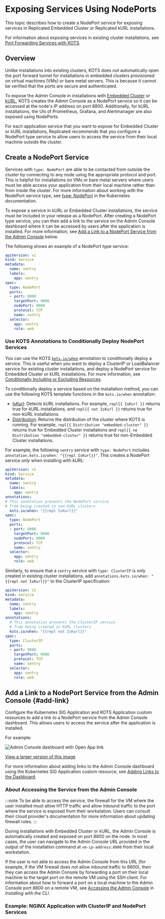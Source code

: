 
# Exposing Services Using NodePorts

This topic describes how to create a NodePort service for exposing services in Replicated Embedded Cluster or Replicated kURL installations. 

For information about exposing services in existing cluster installations, see [Port Forwarding Services with KOTS](/vendor/admin-console-port-forward).

## Overview

Unlike installations into existing clusters, KOTS does _not_ automatically open the port forward tunnel for installations in embedded clusters provisioned on virtual machines (VMs) or bare metal servers. This is because it cannot be verified that the ports are secure and authenticated.

To expose the Admin Console in installations with [Embedded Cluster](/vendor/embedded-overview) or [kURL](/vendor/kurl-about), KOTS creates the Admin Console as a NodePort service so it can be accessed at the node's IP address on port 8800. Additionally, for kURL installations, the UIs of Prometheus, Grafana, and Alertmanager are also exposed using NodePorts.

For each application service that you want to expose for Embedded Cluster or kURL installations, Replicated recommends that you configure a NodePort type service to allow users to access the service from their local machine outside the cluster.

## Create a NodePort Service

Services with `type: NodePort` are able to be contacted from outside the cluster by connecting to any node using the appropriate protocol and port. This is helpful for installations on VMs or bare metal servers where users must be able access your application from their local machine rather than from inside the cluster. For more information about working with the NodePort service type, see [type: NodePort](https://kubernetes.io/docs/concepts/services-networking/service/#type-nodeport) in the Kubernetes documentation.

To expose a service in kURL or Embedded Cluster installations, the service must be included in your release as a NodePort. After creating a NodePort type service, you can then add a link to the service on the Admin Console dashboard where it can be accessed by users after the application is installed. For more information, see [Add a Link to a NodePort Service from the Admin Console](#add-link) below.

The following shows an example of a NodePort type service:

  ```yaml
  apiVersion: v1
  kind: Service
  metadata:
    name: sentry
    labels:
      app: sentry
  spec:
    type: NodePort
    ports:
    - port: 9000
      targetPort: 9000
      nodePort: 9000
      protocol: TCP
      name: sentry
    selector:
      app: sentry
      role: web
  ```

### Use KOTS Annotations to Conditionally Deploy NodePort Services 

You can use the KOTS [`kots.io/when`](/vendor/packaging-include-resources#kotsiowhen) annotation to conditionally deploy a service. This is useful when you want to deploy a ClusterIP or LoadBalancer service for existing cluster installations, and deploy a NodePort service for Embedded Cluster or kURL installations. For more information, see [Conditionally Including or Excluding Resources](/vendor/packaging-include-resources).

To conditionally deploy a service based on the installation method, you can use the following KOTS template functions in the `kots.io/when` annotation:
* [IsKurl](/reference/template-functions-static-context#iskurl): Detects kURL installations. For example, `repl{{ IsKurl }}` returns true for kURL installations, and `repl{{ not IsKurl }}` returns true for non-kURL installations.
* [Distribution](/reference/template-functions-static-context#distribution): Returns the distribution of the cluster where KOTS is running. For example, `repl{{ Distribution "embedded-cluster" }}` returns true for Embedded Cluster installations and `repl{{ ne Distribution "embedded-cluster" }}` returns true for non-Embedded Cluster installations.

For example, the following `sentry` service with `type: NodePort` includes `annotation.kots.io/when: "{{repl IsKurl}}"`. This creates a NodePort service _only_ when installing with kURL:

  ```yaml
  apiVersion: v1
  kind: Service
  metadata:
    name: sentry
    labels:
      app: sentry
  annotations:
  # This annotation prevents the NodePort service 
  # from being created in non-kURL clusters
    kots.io/when: "{{repl IsKurl}}"
  spec:
    type: NodePort
    ports:
    - port: 9000
      targetPort: 9000
      nodePort: 9000
      protocol: TCP
      name: sentry
    selector:
      app: sentry
      role: web
  ```

Similarly, to ensure that a `sentry` service with `type: ClusterIP` is only created in existing cluster installations, add `annotations.kots.io/when: "{{repl not IsKurl}}"` to the ClusterIP specification:

```yaml
apiVersion: v1
kind: Service
metadata:
  name: sentry
  labels:
    app: sentry
annotations:
  # This annotation prevents the ClusterIP service 
  # from being created in kURL clusters
  kots.io/when: "{{repl not IsKurl}}"
spec:
  type: ClusterIP
  ports:
  - port: 9000
    targetPort: 9000
    protocol: TCP
    name: sentry
  selector:
    app: sentry
    role: web
```

## Add a Link to a NodePort Service from the Admin Console {#add-link}

Configure the Kubernetes SIG Application and KOTS Application custom resources to add a link to a NodePort service from the Admin Console dashboard. This allows users to access the service after the application is installed.

For example:

![Admin Console dashboard with Open App link](/images/gitea-open-app.png)

[View a larger version of this image](/images/gitea-open-app.png)

For more information about adding links to the Admin Console dashboard using the Kubernetes SIG Application custom resource, see [Adding Links to the Dashboard](/vendor/admin-console-adding-buttons-links).

<LinkToService/>

### About Accessing the Service from the Admin Console

:::note
To be able to access the service, the firewall for the VM where the user installed must allow HTTP traffic and allow inbound traffic to the port where the service is exposed from their workstation. Users can consult their cloud provider's documentation for more information about updating firewall rules.
:::

During installations with Embedded Cluster or kURL, the Admin Console is automatically created and exposed on port 8800 on the node. In most cases, the user can navigate to the Admin Console URL provided in the output of the installation command at `vm-ip-address:8800` from their local workstation.

If the user is not able to access the Admin Console from this URL (for example, if the VM firewall does not allow inbound traffic to 8800), then they can access the Admin Console by forwarding a port on their local machine to the target port on the remote VM using the SSH client. For information about how to forward a port on a local machine to the Admin Console port 8800 on a remote VM, see [Accessing the Admin Console](/enterprise/installing-existing-cluster-automation#optional-access-the-admin-console) in _Installing with the CLI_.  

### Example: NGINX Application with ClusterIP and NodePort Services

<NginxExample/>